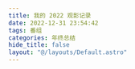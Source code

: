 ---
title: 我的 2022 观影记录
date: 2022-12-31 23:54:42
tags: 番组
categories: 年终总结
hide_title: false
layout: "@/layouts/Default.astro"
---


<Index />
